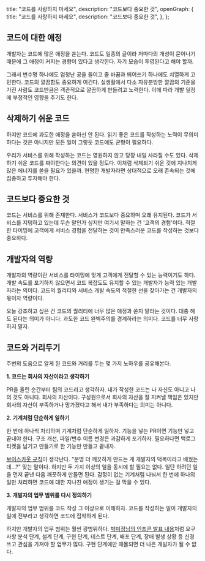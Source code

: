   title: "코드를 사랑하지 마세요",
  description: "코드보다 중요한 것",
  openGraph: {
    title: "코드를 사랑하지 마세요",
    description: "코드보다 중요한 것",
  },
};

## 코드에 대한 애정

개발자는 코드에 많은 애정을 쏟는다. 코드도 일종의 글이라 저마다의 개성이 묻어나기 때문에 그 애정이 커지는 경향이 있다고 생각한다. 자기 모습이 투영된다고 해야 할까.

그래서 변수명 하나에도 엄청난 공을 들이고 줄 바꿈과 띄어쓰기 하나에도 치열하게 고민한다. 코드의 깔끔함도 중요하게 여긴다. 실생활에서 다소 자유분방한 깔끔의 기준을 가진 사람도 코드만큼은 객관적으로 깔끔하게 만들려고 노력한다. 이에 따라 개발 일정에 부정적인 영향을 주기도 한다.

## 삭제하기 쉬운 코드

하지만 코드에 과도한 애정을 쏟아선 안 된다. 읽기 좋은 코드를 작성하는 노력이 무의미하다는 것은 아니지만 모든 일이 그렇듯 코드에도 균형이 필요하다.

우리가 서비스를 위해 작성하는 코드는 영원하지 않고 당장 내일 사라질 수도 있다. 삭제하기 쉬운 코드를 짜야한다는 의견이 있을 정도다. 이처럼 삭제되기 쉬운 것에 지나치게 많은 에너지를 쏟을 필요가 있을까. 현명한 개발자라면 상대적으로 오래 존속되는 것에 집중하고 투자해야 한다.

## 코드보다 중요한 것

코드는 서비스를 위해 존재한다. 서비스가 코드보다 중요하며 오래 유지된다. 코드가 서비스를 지탱하고 있는데 무슨 말인가 싶지만 여기서 말하는 건 '고객의 경험'이다. 적절한 타이밍에 고객에게 서비스 경험을 전달하는 것이 만족스러운 코드를 작성하는 것보다 중요하다.

## 개발자의 역량

개발자의 역량이란 서비스를 타이밍에 맞게 고객에게 전달할 수 있는 능력이기도 하다. 개발 속도를 포기하지 않으면서 코드 복잡도도 유지할 수 있는 개발자가 능력 있는 개발자라는 의미다. 코드의 퀄리티와 서비스 개발 속도의 적절한 선을 찾아가는 건 개발자의 몫이자 역량이다.

오늘 강조하고 싶은 건 코드의 퀄리티에 너무 많은 애정과 쏟지 말라는 것이다. 대충 해도 된다는 의미가 아니다. 과도한 코드 완벽주의를 경계하라는 의미다. 코드를 너무 사랑하지 말자.

## 코드와 거리두기

주변의 도움으로 알게 된 코드와 거리를 두는 몇 가지 노하우를 공유해본다.

**1. 코드는 회사의 자산이라고 생각하기**

PR을 올린 순간부터 팀의 코드라고 생각하자. 내가 작성한 코드는 나 자신도 아니고 나의 것도 아니다. 회사의 자산이다. 구성원으로서 회사의 자산을 잘 지켜낼 책임은 있지만 회사의 자산이 부족하거나 망가졌다고 해서 내가 부족하다는 의미는 아니다.

**2. 기계처럼 단순하게 일하기**

한 번에 하나씩 처리하며 기계처럼 단순하게 일하자. 기능을 넣는 PR이면 기능만 넣고 끝내야 한다. 구조 개선, 파일/변수 이름 변경은 과감하게 포기하자. 필요하다면 백로그 티켓을 남기고 만들기로 한 기능만 만들고 끝내자.

[보이스카웃 규칙](https://johngrib.github.io/wiki/Boy-Scout-Rule/)이 생각난다. "분명 더 깨끗하게 만드는 게 개발자의 덕목이라고 배웠는데...?" 맞는 말이다. 하지만 두 가지 이상의 일을 동시에 할 필요는 없다. 일단 하려던 일을 먼저 끝낸 다음 깨끗하게 만들면 된다. 감정이 없는 기계처럼 나눠서 한 번에 하나의 일만 처리하면 코드에 대한 지나친 애정이 생기는 걸 막을 수 있다.

**3. 개발자의 업무 범위를 다시 정의하기**

개발자의 업무 범위를 코드 작성 그 이상으로 이해하자. 코드를 작성하는 일이 개발자의 일에 전부라고 생각하면 코드에 집착하게 된다.

하지만 개발자의 업무 범위는 훨씬 광범위하다. [박미정님의 인프콘 발표 내용](https://infcon.day/speaker/박미정-팀성장-코드리뷰/)처럼 요구 사항 분석 단계, 설계 단계, 구현 단계, 테스트 단계, 배포 단계, 장애 발생 상황 등 신경 쓰고 관심을 가져야 할 업무가 많다. 구현 단계에만 매몰되면 더 나은 개발자가 될 수 없다.
